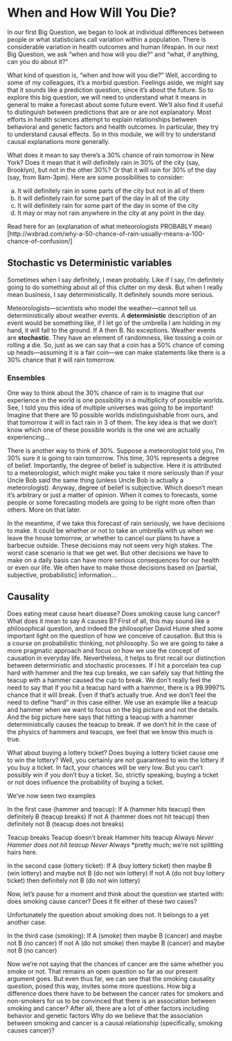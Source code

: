 # When and How Will You Die?

In our first Big Question, we began to look at individual differences between people or what statisticians call variation within a population. There is considerable variation in health outcomes and human lifespan. In our next Big Question, we ask “when and how will you die?” and “what, if anything, can you do about it?”

What kind of question is, “when and how will you die?” Well, according to some of my colleagues, it’s a morbid question. Feelings aside, we might say that it sounds like a prediction question, since it’s about the future. So to explore this big question, we will need to understand what it means in general to make a forecast about some future event. We’ll also find it useful to distinguish between predictions that are or are not explanatory. Most efforts in health sciences attempt to explain relationships between behavioral and genetic factors and health outcomes. In particular, they try to understand causal effects. So in this module, we will try to understand causal explanations more generally.

What does it mean to say there’s a 30% chance of rain tomorrow in New York? Does it mean that it will definitely rain in 30% of the city (say, Brooklyn), but not in the other 30%? Or that it will rain for 30% of the day (say, from 8am-3pm). Here are some possibilities to consider:

a) It will definitely rain in some parts of the city but not in all of them
b) It will definitely rain for some part of the day in all of the city
c) It will definitely rain for some part of the day in some of the city
d) It may or may not rain anywhere in the city at any point in the day.


Read here for an (explanation of what meteorologists PROBABLY mean)[http://wxbrad.com/why-a-50-chance-of-rain-usually-means-a-100-chance-of-confusion/]


## Stochastic vs Deterministic variables

Sometimes when I say definitely, I mean probably. Like if I say, I'm definitely going to do something about all of this clutter on my desk. But when I really mean business, I say deterministically. It definitely sounds more serious.

Meteorologists---scientists who model the weather---cannot tell us deterministically about weather events. A **deterministic** description of an event would be something like, if I let go of the umbrella I am holding in my hand, it will fall to the ground. If A then B. No exceptions. Weather events are **stochastic**. They have an element of randomness, like tossing a coin or rolling a die. So, just as we can say that a coin has a 50% chance of coming up heads---assuming it is a fair coin---we can make statements like there is a 30% chance that it will rain tomorrow. 


### Ensembles

One way to think about the 30% chance of rain is to imagine that our experience in the world is one possibility in a multiplicity of possible worlds. See, I told you this idea of multiple universes was going to be important!  Imagine that there are 10 possible worlds indistinguishable from ours, and that tomorrow it will in fact rain in 3 of them. The key idea is that we don’t know which one of these possible worlds is the one we are actually experiencing...

There is another way to think of 30%. Suppose a meteorologist told you, I’m 30% sure it is going to rain tomorrow. This time, 30% represents a degree of belief. Importantly, the degree of belief is subjective. Here it is attributed to a meteorologist, which might make you take it more seriously than if your Uncle Bob said the same thing (unless Uncle Bob is actually a meteorologist). Anyway, degree of belief is subjective. Which doesn’t mean it’s arbitrary or just a matter of opinion. When it comes to forecasts, some people or some forecasting models are going to be right more often than others. More on that later.

In the meantime, if we take this forecast of rain seriously, we have decisions to make. It could be whether or not to take an umbrella with us when we leave the house tomorrow, or whether to cancel our plans to have a barbecue outside. These decisions may not seem very high stakes. The worst case scenario is that we get wet. But other decisions we have to make on a daily basis can have more serious consequences for our health or even our life. We often have to make those decisions based on [partial, subjective, probabilistic] information...


## Causality

Does eating meat cause heart disease? Does smoking cause lung cancer? What does it mean to say A causes B? First of all, this may sound like a philosophical question, and indeed the philosopher David Hume shed some important light on the question of how we conceive of causation. But this is a course on probabilistic thinking, not philosophy. So we are going to take a more pragmatic approach and focus on how we use the concept of causation in everyday life. Nevertheless, it helps to first recall our distinction between deterministic and stochastic processes. If I hit a porcelain tea cup hard with hammer and the tea cup breaks, we can safely say that hitting the teacup with a hammer caused the cup to break. We don’t really feel the need to say that if you hit a teacup hard with a hammer, there is a 99.9997% chance that it will break. Even if that’s actually true. And we don’t feel the need to define “hard” in this case either. We use an example like a teacup and hammer when we want to focus on the big picture and not the details. And the big picture here says that hitting a teacup with a hammer deterministically causes the teacup to break. If we don’t hit In the case of the physics of hammers and teacups, we feel that we know this much is true. 

What about buying a lottery ticket? Does buying a lottery ticket cause one to win the lottery? Well, you certainly are not guaranteed to win the lottery if you buy a ticket. In fact, your chances will be very low. But you can’t possibly win if you don’t buy a ticket. So, strictly speaking, buying a ticket or not does influence the probability of buying a ticket.

We’ve now seen two examples

In the first case (hammer and teacup):
If A (hammer hits teacup) then definitely B (teacup breaks)
If not A (hammer does not hit teacup) then definitely not B (teacup does not breaks)




Teacup breaks
Teacup doesn’t break
Hammer hits teacup
Always*
Never
Hammer does not hit teacup
Never*
Always
*pretty much; we’re not splitting hairs here.

In the second case (lottery ticket):
If A (buy lottery ticket) then maybe B (win lottery) and maybe not B (do not win lottery)
If not A (do not buy lottery ticket) then definitely not B (do not win lottery)

Now, let’s pause for a moment and think about the question we started with: does smoking cause cancer? Does it fit either of these two cases?

Unfortunately the question about smoking does not. It belongs to a yet another case. 

In the third case (smoking):
If A (smoke) then maybe B (cancer) and maybe not B (no cancer)
If not A (do not smoke) then maybe B (cancer) and maybe not B (no cancer)

Now we’re not saying that the chances of cancer are the same whether you smoke or not. That remains an open question so far as our present argument goes. But even thus far, we can see that the smoking causality question, posed this way, invites some more questions.
How big a difference does there have to be between the cancer rates for smokers and non-smokers for us to be convinced that there is an association between smoking and cancer?
After all, there are a lot of other factors including behavior and genetic factors
Why do we believe that the association between smoking and cancer is a causal relationship (specifically, smoking causes cancer)?
